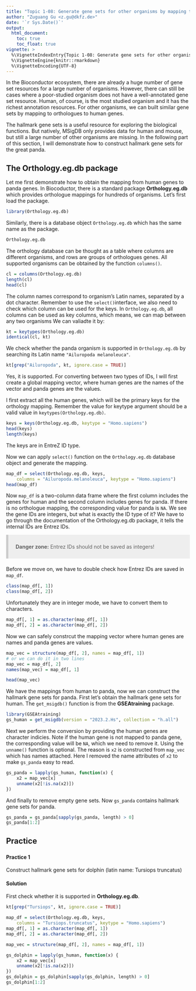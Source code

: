 ```yaml
---
title: "Topic 1-08: Generate gene sets for other organisms by mapping to orthologues"
author: "Zuguang Gu <z.gu@dkfz.de>"
date: '`r Sys.Date()`'
output:
  html_document:
    toc: true
    toc_float: true
vignette: >
  %\VignetteIndexEntry{Topic 1-08: Generate gene sets for other organisms by mapping to orthologues}
  %\VignetteEngine{knitr::rmarkdown}
  %\VignetteEncoding{UTF-8}
---
```



In the Bioconductor ecosystem, there are already a huge number of gene set resources for a large number of organisms. However, there can still be cases where a poor-studied organism does not have a well-annotated gene set resource. Human, of course, is the most studied organism and it has the richest annotation resources. For other organisms, we can built similar gene sets by mapping to orthologues to human genes.

The hallmark gene sets is a useful resource for exploring the biological functions. But natively, MSigDB only provides data for human and mouse, but still a large number of other organisms are missing. In the following part of this section, I will demonstrate how to construct hallmark gene sets for the great panda.

## The Orthology.eg.db package

Let me first demonstrate how to obtain the mapping from human genes to panda genes. In Biocoductor, there is a standard package **Orthology.eg.db** which provides orthologue mappings for hundreds of organisms. Let’s first load the package.

```r
library(Orthology.eg.db)
```


Similarly, there is a database object `Orthology.eg.db` which has the same name as the package.

```r
Orthology.eg.db
```


The orthology database can be thought as a table where columns are different organisms, and rows are groups of orthologues genes. All supported organisms can be obtained by the function `columns()`.

```r
cl = columns(Orthology.eg.db)
length(cl)
head(cl)
```

The column names correspond to organism’s Latin names, separated by a dot character. Remember to use the `select()`interface, we also need to check which column can be used for the keys. In `Orthology.eg.db`, all columns can be used as key columns, which means, we can map between any two organisms We can valiadte it by:

```r
kt = keytypes(Orthology.eg.db)
identical(cl, kt)
```

We check whether the panda organism is supported in `Orthology.eg.db` by searching its Latin name `"Ailuropoda melanoleuca"`.

```r
kt[grep("Ailuropoda", kt, ignore.case = TRUE)]
```

Yes, it is supported. For converting between two types of IDs, I will first create a global mapping vector, where human genes are the names of the vector and panda genes are the values.

I first extract all the human genes, which will be the primary keys for the orthology mapping. Remember the value for keytype argument should be a valid value in `keytypes(Orthology.eg.db)`.

```r
keys = keys(Orthology.eg.db, keytype = "Homo.sapiens")
head(keys)
length(keys)
```

The keys are in EntreZ ID type.


Now we can apply `select()` function on the `Orthology.eg.db` database object and generate the mapping.

```r
map_df = select(Orthology.eg.db, keys, 
    columns = "Ailuropoda.melanoleuca", keytype = "Homo.sapiens")
head(map_df)
```


Now `map_df` is a two-column data frame where the first column includes the genes for human and the second column includes genes for panda. If there is no orthologue mapping, the corresponding value for panda is `NA`. We see the gene IDs are integers, but what is exactly the ID type of it? We have to go through the documentation of the Orthology.eg.db package, it tells the internal IDs are Entrez IDs.

<style>
blockquote {
    padding: 10px 20px;
    margin: 0 0 20px;
    font-size: 14px;
    background: #eee;
    border-left: 6px #CCCCCC solid;
}
</style>

> **Danger zone:** Entrez IDs should not be saved as integers!

Before we move on, we have to double check how Entrez IDs are saved in `map_df`.

```r
class(map_df[, 1])
class(map_df[, 2])
```

Unfortunately they are in integer mode, we have to convert them to characters.

```r
map_df[, 1] = as.character(map_df[, 1])
map_df[, 2] = as.character(map_df[, 2])
```

Now we can safely constrcut the mapping vector where human genes are names and panda genes are values.

```r
map_vec = structure(map_df[, 2], names = map_df[, 1])
# or we can do it in two lines
map_vec = map_df[, 2]
names(map_vec) = map_df[, 1]

head(map_vec)
```

We have the mappings from human to panda, now we can construct the hallmark gene sets for panda. First let’s obtain the hallmark gene sets for human. The `get_msigdb()` function is from the **GSEAtraining** package.

```r
library(GSEAtraining)
gs_human = get_msigdb(version = "2023.2.Hs", collection = "h.all")
```

Next we perform the conversion by providing the human genes are character indicies. Note if the human gene is not mapped to panda gene, the corresponding value will be `NA`, which we need to remove it. Using the `unname()` function is optional. The reason is `x2` is constructed from `map_vec` which has names attached. Here I removed the name attributes of `x2` to make `gs_panda` easy to read.

```r
gs_panda = lapply(gs_human, function(x) {
    x2 = map_vec[x]
    unname(x2[!is.na(x2)])
})
```


And finally to remove empty gene sets. Now `gs_panda` contains hallmark gene sets for panda.

```r
gs_panda = gs_panda[sapply(gs_panda, length) > 0]
gs_panda[1:2]
```


## Practice 

### {.tabset}

#### Practice 1

Construct hallmark gene sets for dolphin (latin name: Tursiops truncatus)

#### Solution

First check whether it is supported in **Orthology.eg.db**.

```r
kt[grep("Tursiops", kt, ignore.case = TRUE)]
```

```r
map_df = select(Orthology.eg.db, keys, 
    columns = "Tursiops.truncatus", keytype = "Homo.sapiens")
map_df[, 1] = as.character(map_df[, 1])
map_df[, 2] = as.character(map_df[, 2])

map_vec = structure(map_df[, 2], names = map_df[, 1])

gs_dolphin = lapply(gs_human, function(x) {
    x2 = map_vec[x]
    unname(x2[!is.na(x2)])
})
gs_dolphin = gs_dolphin[sapply(gs_dolphin, length) > 0]
gs_dolphin[1:2]
```
